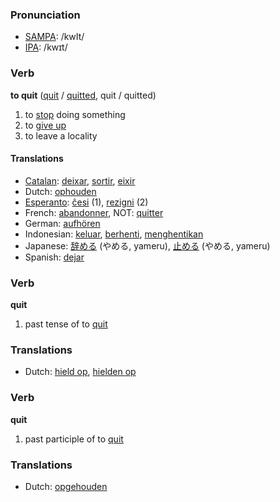 === Pronunciation ===
*[[w:SAMPA|SAMPA]]: /kwIt/
*[[w:IPA|IPA]]: /kwɪt/

=== Verb ===

'''to quit''' ([[quit]] / [[quitted]], quit / quitted)

# to [[stop]] doing something
# to [[give up]]
# to leave a locality

==== Translations ====
*[[Catalan]]: [[deixar]], [[sortir]], [[eixir]]
*Dutch: [[ophouden]]
*[[Esperanto]]: [[ĉesi]] (1), [[rezigni]] (2)
*French: [[abandonner]], NOT: [[quitter]]
*German: [[aufhören]]
*Indonesian: [[keluar]], [[henti|berhenti]], [[henti|menghentikan]]
*Japanese: [[辞める]] (やめる, yameru), [[止める]] (やめる, yameru)
*Spanish: [[dejar]]

=== Verb ===

'''quit'''

# past tense of to [[quit]]

=== Translations ===
*Dutch: [[hield op]], [[hielden op]]

=== Verb ===

'''quit'''

# past participle of to [[quit]]

=== Translations ===
*Dutch: [[opgehouden]]